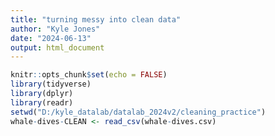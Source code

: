 ```yaml
---
title: "turning messy into clean data"
author: "Kyle Jones"
date: "2024-06-13"
output: html_document
---
```


```r
knitr::opts_chunk$set(echo = FALSE)
library(tidyverse)
library(dplyr)
library(readr)
setwd("D:/kyle_datalab/datalab_2024v2/cleaning_practice")
whale-dives-CLEAN <- read_csv(whale-dives.csv)




```

